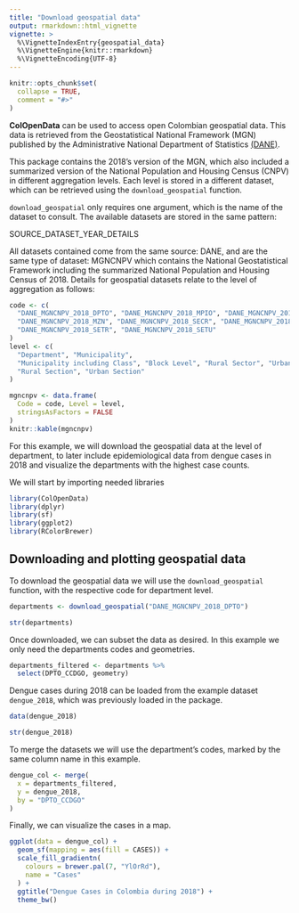 ```yaml
---
title: "Download geospatial data"
output: rmarkdown::html_vignette
vignette: >
  %\VignetteIndexEntry{geospatial_data}
  %\VignetteEngine{knitr::rmarkdown}
  %\VignetteEncoding{UTF-8}
---
```


```r
knitr::opts_chunk$set(
  collapse = TRUE,
  comment = "#>"
)
```

**ColOpenData** can be used to access open Colombian geospatial data. This 
data is retrieved from the Geostatistical National Framework (MGN) published by
the Administrative National Department of Statistics
[(DANE)](https://www.dane.gov.co/index.php/en/).

This package contains the 2018's version of the MGN, which also included a
summarized version of the National Population and Housing Census (CNPV) in
different aggregation levels. Each level is stored in a different dataset, 
which can be retrieved using the `download_geospatial` function.

`download_geospatial` only requires one argument, which is the name of the
dataset to consult. The available datasets are stored in the same pattern:

::: {.alert .alert-info}
  SOURCE_DATASET_YEAR_DETAILS
:::

All datasets contained come from the same source: DANE, and are the same type
of dataset: MGNCNPV which contains the National Geostatistical Framework
including the summarized National Population and Housing Census of 2018. Details
for geospatial datasets relate to the level of aggregation as follows:

```r
code <- c(
  "DANE_MGNCNPV_2018_DPTO", "DANE_MGNCNPV_2018_MPIO", "DANE_MGNCNPV_2018_MPIOCL",
  "DANE_MGNCNPV_2018_MZN", "DANE_MGNCNPV_2018_SECR", "DANE_MGNCNPV_2018_SECU",
  "DANE_MGNCNPV_2018_SETR", "DANE_MGNCNPV_2018_SETU"
)
level <- c(
  "Department", "Municipality",
  "Municipality including Class", "Block Level", "Rural Sector", "Urban Sector",
  "Rural Section", "Urban Section"
)

mgncnpv <- data.frame(
  Code = code, Level = level,
  stringsAsFactors = FALSE
)
knitr::kable(mgncnpv)
```

For this example, we will download the geospatial data at the level of
department, to later include epidemiological data from dengue cases in 2018
and visualize the departments with the highest case counts.

We will start by importing needed libraries
```r
library(ColOpenData)
library(dplyr)
library(sf)
library(ggplot2)
library(RColorBrewer)
```


## Downloading and plotting geospatial data

To download the geospatial data we will use the `download_geospatial` function,
with the respective code for department level.
```r
departments <- download_geospatial("DANE_MGNCNPV_2018_DPTO")
```
```r
str(departments)
```
Once downloaded, we can subset the data as desired. In this example we only 
need the departments codes and geometries.

```r
departments_filtered <- departments %>%
  select(DPTO_CCDGO, geometry)
```


Dengue cases during 2018 can be loaded from the example dataset `dengue_2018`,
which was previously loaded in the package.

```r
data(dengue_2018)
```
```r
str(dengue_2018)
```

To merge the datasets we will use the department’s codes, marked by the same 
column name in this example.

```r
dengue_col <- merge(
  x = departments_filtered,
  y = dengue_2018,
  by = "DPTO_CCDGO"
)
```

Finally, we can visualize the cases in a map.
```r
ggplot(data = dengue_col) +
  geom_sf(mapping = aes(fill = CASES)) +
  scale_fill_gradientn(
    colours = brewer.pal(7, "YlOrRd"),
    name = "Cases"
  ) +
  ggtitle("Dengue Cases in Colombia during 2018") +
  theme_bw()
```

